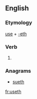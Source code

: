 ==English==

===Etymology===
[[use]] + [[-eth]]

===Verb===
{{en-verb form}}

# {{archaic third-person singular of you}}

===Anagrams===
* [[sueth#English|sueth]]

[[fr:useth]]